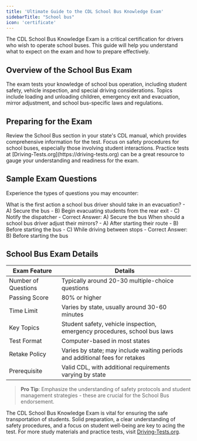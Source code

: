 ```yaml
---
title: 'Ultimate Guide to the CDL School Bus Knowledge Exam'
sidebarTitle: "School bus"
icon: 'certificate'
---
```



The CDL School Bus Knowledge Exam is a critical certification for drivers who wish to operate school buses. This guide will help you understand what to expect on the exam and how to prepare effectively.

## Overview of the School Bus Exam

<AccordionGroup>
  <Accordion title="Exam Focus">
    The exam tests your knowledge of school bus operation, including student safety, vehicle inspection, and special driving considerations.
  </Accordion>

  <Accordion title="Key Topics">
    Topics include loading and unloading children, emergency exit and evacuation, mirror adjustment, and school bus-specific laws and regulations.
  </Accordion>
</AccordionGroup>

## Preparing for the Exam

<Steps>
  <Step title="Study the CDL Manual">
    Review the School Bus section in your state's CDL manual, which provides comprehensive information for the test.
  </Step>

  <Step title="Practice School Bus Safety Protocols">
    Focus on safety procedures for school buses, especially those involving student interactions.
  </Step>

  <Step title="Utilize Practice Tests">
    Practice tests at [Driving-Tests.org](https://driving-tests.org) can be a great resource to gauge your understanding and readiness for the exam.
  </Step>
</Steps>

## Sample Exam Questions

Experience the types of questions you may encounter:

<AccordionGroup>
  <Accordion title="Question 1: Evacuation Procedures">
    What is the first action a school bus driver should take in an evacuation?
    - A) Secure the bus
    - B) Begin evacuating students from the rear exit
    - C) Notify the dispatcher
    - Correct Answer: A) Secure the bus
  </Accordion>

  <Accordion title="Question 2: Mirror Checks">
    When should a school bus driver adjust their mirrors?
    - A) After starting their route
    - B) Before starting the bus
    - C) While driving between stops
    - Correct Answer: B) Before starting the bus
  </Accordion>
</AccordionGroup>

## School Bus Exam Details

| Exam Feature           | Details                                           |
|------------------------|---------------------------------------------------|
| Number of Questions    | Typically around 20-30 multiple-choice questions  |
| Passing Score          | 80% or higher                                     |
| Time Limit             | Varies by state, usually around 30-60 minutes     |
| Key Topics             | Student safety, vehicle inspection, emergency procedures, school bus laws |
| Test Format            | Computer-based in most states                     |
| Retake Policy          | Varies by state; may include waiting periods and additional fees for retakes |
| Prerequisite           | Valid CDL, with additional requirements varying by state |

> **Pro Tip**: Emphasize the understanding of safety protocols and student management strategies - these are crucial for the School Bus endorsement.

The CDL School Bus Knowledge Exam is vital for ensuring the safe transportation of students. Solid preparation, a clear understanding of safety procedures, and a focus on student well-being are key to acing the test. For more study materials and practice tests, visit [Driving-Tests.org](https://driving-tests.org).

